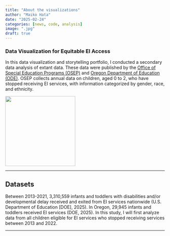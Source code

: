 ```yaml
---
title: "About the visualizations"
author: "Maiko Hata"
date: "2025-02-24"
categories: [news, code, analysis]
image: ".jpg"
draft: true
---
```


### Data Visualization for Equitable EI Access

In this data visualization and storytelling portfolio, I conducted a secondary data analysis of extant data. These data were published by the [Office of Special Education Programs (OSEP)](https://data.ed.gov/dataset/idea-section-618-data-products-static-tables-part-c) and [Oregon Department of Education (ODE)](https://www.oregon.gov/ode/reports-and-data/SpEdReports/Pages/default.aspx). OSEP collects annual data on children, aged 0 to 2, who have stopped receiving EI services, with information categorized by gender, race, and ethnicity.

![](images/family_with_a_toddler.jpg){width="221"}

------------------------------------------------------------------------

## Datasets

Between 2013-2021, 3,310,559 infants and toddlers with disabilities and/or developmental delay received and exited from EI services nationwide (U.S. Department of Education \[DOE\], 2025). In Oregon, 29,945 infants and toddlers received EI services (DOE, 2025). In this study, I will first analyze data from all children eligible for EI services who stopped receiving services between 2013 and 2022.

------------------------------------------------------------------------

## 
